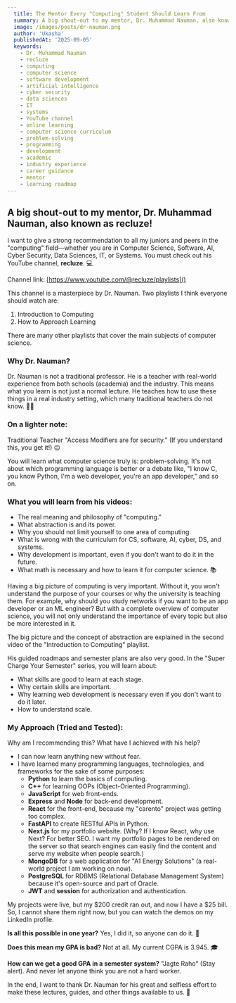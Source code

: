 ```yaml
---
  title: The Mentor Every "Computing" Student Should Learn From
  summary: A big shout-out to my mentor, Dr. Muhammad Nauman, also known as recluze! 🥳
  image: /images/posts/dr-nauman.png
  author: 'Ukasha'
  publishedAt: '2025-09-05'
  keywords:
    - Dr. Muhammad Nauman
    - recluze
    - computing
    - computer science
    - software development
    - artificial intelligence
    - cyber security
    - data sciences
    - IT
    - systems
    - YouTube channel
    - online learning
    - computer science curriculum
    - problem-solving
    - programming
    - development
    - academic
    - industry experience
    - career guidance
    - mentor
    - learning roadmap
---
```

##  A big shout-out to my mentor, Dr. Muhammad Nauman, also known as recluze!
I want to give a strong recommendation to all my juniors and peers in the "computing" field—whether you are in Computer Science, Software, AI, Cyber Security, Data Sciences, IT, or Systems. You must check out his YouTube channel, **recluze**. 💻

Channel link: [https://www.youtube.com/@recluze/playlists]()

This channel is a masterpiece by Dr. Nauman. Two playlists I think everyone should watch are:
1. Introduction to Computing
2. How to Approach Learning

There are many other playlists that cover the main subjects of computer science.

### Why Dr. Nauman?
Dr. Nauman is not a traditional professor. He is a teacher with real-world experience from both schools (academia) and the industry. This means what you learn is not just a normal lecture. He teaches how to use these things in a real industry setting, which many traditional teachers do not know. 👨‍🏫

### On a lighter note:
Traditional Teacher "Access Modifiers are for security." (If you understand this, you get it!) 😉

You will learn what computer science truly is: problem-solving. It's not about which programming language is better or a debate like, "I know C, you know Python, I'm a web developer, you're an app developer," and so on.

### What you will learn from his videos:
* The real meaning and philosophy of "computing."
* What abstraction is and its power.
* Why you should not limit yourself to one area of computing.
* What is wrong with the curriculum for CS, software, AI, cyber, DS, and systems.
* Why development is important, even if you don't want to do it in the future.
* What math is necessary and how to learn it for computer science. 📚

Having a big picture of computing is very important. Without it, you won't understand the purpose of your courses or why the university is teaching them. For example, why should you study networks if you want to be an app developer or an ML engineer? But with a complete overview of computer science, you will not only understand the importance of every topic but also be more interested in it.

The big picture and the concept of abstraction are explained in the second video of the "Introduction to Computing" playlist.

His guided roadmaps and semester plans are also very good. In the "Super Charge Your Semester" series, you will learn about:
* What skills are good to learn at each stage.
* Why certain skills are important.
* Why learning web development is necessary even if you don't want to do it later.
* How to understand scale.

### My Approach (Tried and Tested):
Why am I recommending this? What have I achieved with his help?
* I can now learn anything new without fear.
* I have learned many programming languages, technologies, and frameworks for the sake of some purposes:
    * **Python** to learn the basics of computing.
    * **C++** for learning OOPs (Object-Oriented Programming).
    * **JavaScript** for web front-ends.
    * **Express** and **Node** for back-end development.
    * **React** for the front-end, because my "carento" project was getting too complex.
    * **FastAPI** to create RESTful APIs in Python.
    * **Next.js** for my portfolio website. (Why? If I know React, why use Next? For better SEO. I want my portfolio pages to be rendered on the server so that search engines can easily find the content and serve my website when people search.)
    * **MongoDB** for a web application for "A1 Energy Solutions" (a real-world project I am working on now).
    * **PostgreSQL** for RDBMS (Relational Database Management System) because it's open-source and part of Oracle.
    * **JWT** and **session** for authorization and authentication.

My projects were live, but my $200 credit ran out, and now I have a $25 bill. So, I cannot share them right now, but you can watch the demos on my LinkedIn profile.

**Is all this possible in one year?**
Yes, I did it, so anyone can do it. 💪

**Does this mean my GPA is bad?**
Not at all. My current CGPA is 3.945. 🎓

**How can we get a good GPA in a semester system?**
"Jagte Raho" (Stay alert). And never let anyone think you are not a hard worker.

In the end, I want to thank Dr. Nauman for his great and selfless effort to make these lectures, guides, and other things available to us. 🙏
